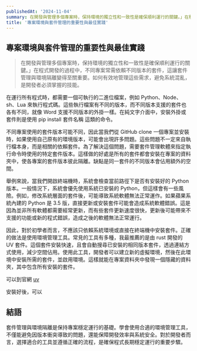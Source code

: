 ```yaml
---
publishedAt: '2024-11-04'
summary: 在開發與管理多個專案時，保持環境的獨立性和一致性是確保順利運行的關鍵。」在程式開發的過程中，不同專案常需依賴不同版本的套件，這讓套件管理與環境隔離變得至關重要。如何有效地管理這些需求，避免系統混亂，是開發者必須掌握的技能。
title: '專案環境與套件管理的重要性與最佳實踐'
---
```


## 專案環境與套件管理的重要性與最佳實踐

> 在開發與管理多個專案時，保持環境的獨立性和一致性是確保順利運行的關鍵。」在程式開發的過程中，不同專案常需依賴不同版本的套件，這讓套件管理與環境隔離變得至關重要。如何有效地管理這些需求，避免系統混亂，是開發者必須掌握的技能。

在運行所有程式時，都需要一個可執行的二進位檔案，例如 Python、Node、sh、Lua 來執行程式碼。這些執行檔案有不同的版本，而不同版本支援的套件也各有不同，就像 Word 支援不同版本的外掛一樣。在純文字介面中，安裝外掛或套件則是使用 pip install 套件名稱 這類的命令。

不同專案使用的套件版本可能不同，因此當我們從 GitHub clone 一個專案並安裝時，如果使用自己原有的環境版本，可能會出現許多問題。這些問題不一定來自執行檔本身，而是相關的依賴套件。為了解決這個問題，需要套件管理軟體來指定執行命令時使用的特定套件版本。這樣做的好處是所有的套件都會安裝在專案的資料夾中，使各專案的套件版本彼此隔離。缺點是同一套件的不同版本會佔用額外的空間。

舉例來說，當我們開啟終端機時，系統會檢查當前路徑下是否有安裝好的 Python 版本。一般情況下，系統會優先使用系統已安裝的 Python，但這樣會有一些風險。例如，修改系統層面的套件後，可能導致系統軟體無法正常運作。如果蘋果系統內建的 Python 是 3.5 版，直接更新或安裝套件可能會造成系統軟體錯誤。這是因為並非所有軟體都需要經常更新，而有些套件更新速度很快，更新後可能帶來不支援的功能或新的程式錯誤，造成之後的軟體無法正常運行。

因此，對於初學者而言，不應該只依賴系統環境或直接在終端機中安裝套件。正確的做法是使用環境管理工具。常見的工具有多種，我最推薦的是由 rust 開發的 UV 套件。這個套件安裝快速，且會自動搜尋已安裝的相同版本套件，透過連結方式使用，減少空間佔用。使用此工具，開發者可以建立新的虛擬環境，然後在此環境中安裝所需的套件，並啟用環境。這樣就能在專案資料夾中發現一個隱藏的資料夾，其中包含所有安裝的套件。

可以到官網 [uv](https://docs.astral.sh/uv/)

安裝好後，可以

## 結語

套件管理與環境隔離是保持專案穩定運行的基礎。學會使用合適的環境管理工具，不僅能避免因版本衝突導致的問題，還能保障開發效率與系統安全。對於開發者而言，選擇適合的工具並遵循正確的流程，是確保程式長期穩定運行的重要步驟。